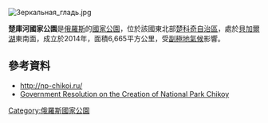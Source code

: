 [[Image:Зеркальная_гладь.jpg|right]]
{{coord|49|46|N|110|18|E|display=title}}

'''楚庫河國家公園'''是[[俄羅斯|俄羅斯]]的[[國家公園|國家公園]]，位於該國東北部[[楚科奇自治區|楚科奇自治區]]，處於[[貝加爾湖|貝加爾湖]]東南面，成立於2014年，面積6,665平方公里，受[[副極地氣候|副極地氣候]]影響。

==參考資料==
* http://np-chikoi.ru/ {{Wayback|url=http://np-chikoi.ru/ |date=20211217185028 }}
* [http://www.zapoved.ru/documents/293/%D0%9F%D0%BE%D1%81%D1%82%D0%B0%D0%BD%D0%BE%D0%B2%D0%BB%D0%B5%D0%BD%D0%B8%D0%B5-%D0%9F%D1%80%D0%B0%D0%B2%D0%B8%D1%82%D0%B5%D0%BB%D1%8C%D1%81%D1%82%D0%B2%D0%B0-%D0%A0%D0%A4-%D0%BE-%D1%81%D0%BE%D0%B7%D0%B4%D0%B0%D0%BD%D0%B8%D0%B8-%D0%BD%D0%B0%D1%86%D0%B8%D0%BE%D0%BD%D0%B0%D0%BB%D1%8C%D0%BD%D0%BE%D0%B3%D0%BE-%D0%BF%D0%B0%D1%80%D0%BA%D0%B0-%D0%A7%D0%B8%D0%BA%D0%BE%D0%B9 Government Resolution on the Creation of National Park Chikoy] {{Wayback|url=http://www.zapoved.ru/documents/293/%D0%9F%D0%BE%D1%81%D1%82%D0%B0%D0%BD%D0%BE%D0%B2%D0%BB%D0%B5%D0%BD%D0%B8%D0%B5-%D0%9F%D1%80%D0%B0%D0%B2%D0%B8%D1%82%D0%B5%D0%BB%D1%8C%D1%81%D1%82%D0%B2%D0%B0-%D0%A0%D0%A4-%D0%BE-%D1%81%D0%BE%D0%B7%D0%B4%D0%B0%D0%BD%D0%B8%D0%B8-%D0%BD%D0%B0%D1%86%D0%B8%D0%BE%D0%BD%D0%B0%D0%BB%D1%8C%D0%BD%D0%BE%D0%B3%D0%BE-%D0%BF%D0%B0%D1%80%D0%BA%D0%B0-%D0%A7%D0%B8%D0%BA%D0%BE%D0%B9 |date=20200127020923 }}

{{Russia-geo-stub}}
[[Category:俄羅斯國家公園|Category:俄羅斯國家公園]]